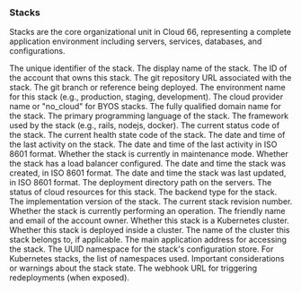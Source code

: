 ---
---

### Stacks

Stacks are the core organizational unit in Cloud 66, representing a complete application environment including servers, services, databases, and configurations.

<Model>
    <ModelProperty name="uid" type="string">
        The unique identifier of the stack.
    </ModelProperty>
    <ModelProperty name="name" type="string">
        The display name of the stack.
    </ModelProperty>
    <ModelProperty name="account_id" type="integer">
        The ID of the account that owns this stack.
    </ModelProperty>
    <ModelProperty name="git" type="string">
        The git repository URL associated with the stack.
    </ModelProperty>
    <ModelProperty name="git_branch" type="string">
        The git branch or reference being deployed.
    </ModelProperty>
    <ModelProperty name="environment" type="string">
        The environment name for this stack (e.g., production, staging, development).
    </ModelProperty>
    <ModelProperty name="cloud" type="string">
        The cloud provider name or "no_cloud" for BYOS stacks.
    </ModelProperty>
    <ModelProperty name="fqdn" type="string">
        The fully qualified domain name for the stack.
    </ModelProperty>
    <ModelProperty name="language" type="string">
        The primary programming language of the stack.
    </ModelProperty>
    <ModelProperty name="framework" type="string">
        The framework used by the stack (e.g., rails, nodejs, docker).
    </ModelProperty>
    <ModelProperty name="status" type="integer">
        The current status code of the stack.
    </ModelProperty>
    <ModelProperty name="health" type="integer">
        The current health state code of the stack.
    </ModelProperty>
    <ModelProperty name="last_activity" type="string">
        The date and time of the last activity on the stack.
    </ModelProperty>
    <ModelProperty name="last_activity_iso" type="datetime">
        The date and time of the last activity in ISO 8601 format.
    </ModelProperty>
    <ModelProperty name="maintenance_mode" type="boolean">
        Whether the stack is currently in maintenance mode.
    </ModelProperty>
    <ModelProperty name="has_loadbalancer" type="boolean">
        Whether the stack has a load balancer configured.
    </ModelProperty>
    <ModelProperty name="created_at" type="datetime">
        The date and time the stack was created, in ISO 8601 format.
    </ModelProperty>
    <ModelProperty name="updated_at" type="datetime">
        The date and time the stack was last updated, in ISO 8601 format.
    </ModelProperty>
    <ModelProperty name="deploy_directory" type="string">
        The deployment directory path on the servers.
    </ModelProperty>
    <ModelProperty name="cloud_status" type="string">
        The status of cloud resources for this stack.
    </ModelProperty>
    <ModelProperty name="backend" type="string">
        The backend type for the stack.
    </ModelProperty>
    <ModelProperty name="version" type="string">
        The implementation version of the stack.
    </ModelProperty>
    <ModelProperty name="revision" type="string">
        The current stack revision number.
    </ModelProperty>
    <ModelProperty name="is_busy" type="boolean">
        Whether the stack is currently performing an operation.
    </ModelProperty>
    <ModelProperty name="account_name" type="string">
        The friendly name and email of the account owner.
    </ModelProperty>
    <ModelProperty name="is_cluster" type="boolean">
        Whether this stack is a Kubernetes cluster.
    </ModelProperty>
    <ModelProperty name="is_inside_cluster" type="boolean">
        Whether this stack is deployed inside a cluster.
    </ModelProperty>
    <ModelProperty name="cluster_name" type="string">
        The name of the cluster this stack belongs to, if applicable.
    </ModelProperty>
    <ModelProperty name="application_address" type="string">
        The main application address for accessing the stack.
    </ModelProperty>
    <ModelProperty name="configstore_namespace" type="string">
        The UUID namespace for the stack's configuration store.
    </ModelProperty>
    <ModelProperty name="namespaces" type="array">
        For Kubernetes stacks, the list of namespaces used.
    </ModelProperty>
    <ModelProperty name="considerations" type="object">
        Important considerations or warnings about the stack state.
    </ModelProperty>
    <ModelProperty name="redeploy_hook" type="string">
        The webhook URL for triggering redeployments (when exposed).
    </ModelProperty>
</Model>